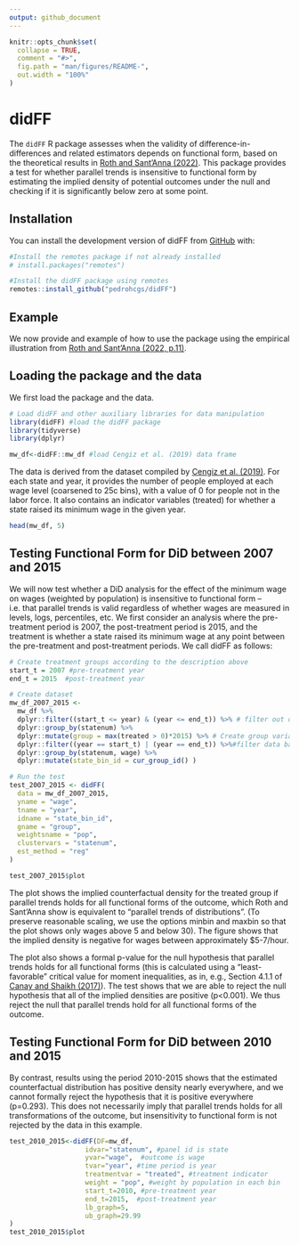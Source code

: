 ```yaml
---
output: github_document
---
```


<!-- README.md is generated from README.Rmd. Please edit that file -->

```r
knitr::opts_chunk$set(
  collapse = TRUE,
  comment = "#>",
  fig.path = "man/figures/README-",
  out.width = "100%"
)

```

# didFF

<!-- badges: start -->

<!-- badges: end -->

The `didFF` R package assesses when the validity of difference-in-differences and related estimators depends on functional form, based on the theoretical results in [Roth and Sant’Anna (2022)](https://jonathandroth.github.io/assets/files/2010.04814.pdf). This package provides a test for whether parallel trends is insensitive to functional form by estimating the implied density of potential outcomes under the null and checking if it is significantly below zero at some point.

## Installation

You can install the development version of didFF from [GitHub](https://github.com/) with:

``` r
#Install the remotes package if not already installed
# install.packages("remotes")

#Install the didFF package using remotes
remotes::install_github("pedrohcgs/didFF")
```

## Example

We now provide and example of how to use the package using the empirical illustration from [Roth and Sant’Anna (2022, p.11)](https://jonathandroth.github.io/assets/files/2010.04814.pdf).

## Loading the package and the data

We first load the package and the data.

```r
# Load didFF and other auxiliary libraries for data manipulation
library(didFF) #load the didFF package
library(tidyverse) 
library(dplyr)

mw_df<-didFF::mw_df #load Cengiz et al. (2019) data frame
```

The data is derived from the dataset compiled by [Cengiz et al. (2019)](https://doi.org/10.1093/qje/qjz014). For each state and year, it provides the number of people employed at each wage level (coarsened to 25c bins), with a value of 0 for people not in the labor force. It also contains an indicator variables (treated) for whether a state raised its minimum wage in the given year.

```r
head(mw_df, 5)
```

## Testing Functional Form for DiD between 2007 and 2015

We will now test whether a DiD analysis for the effect of the minimum wage on wages (weighted by population) is insensitive to functional form -- i.e. that parallel trends is valid regardless of whether wages are measured in levels, logs, percentiles, etc. We first consider an analysis where the pre-treatment period is 2007, the post-treatment period is 2015, and the treatment is whether a state raised its minimum wage at any point between the pre-treatment and post-treatment periods. We call didFF as follows:

```r
# Create treatment groups according to the description above
start_t = 2007 #pre-treatment year 
end_t = 2015  #post-treatment year

# Create dataset
mw_df_2007_2015 <- 
  mw_df %>%
  dplyr::filter((start_t <= year) & (year <= end_t)) %>% # filter out data outside the time window of interest
  dplyr::group_by(statenum) %>%
  dplyr::mutate(group = max(treated > 0)*2015) %>% # Create group variable that take value end_t if state was ever treated in this period, and 0 otherwise
  dplyr::filter((year == start_t) | (year == end_t)) %>%#filter data back to pre and post periods only
  dplyr::group_by(statenum, wage) %>%
  dplyr::mutate(state_bin_id = cur_group_id() )

# Run the test
test_2007_2015 <- didFF(
  data = mw_df_2007_2015,
  yname = "wage",
  tname = "year",
  idname = "state_bin_id",
  gname = "group",
  weightsname = "pop",
  clustervars = "statenum",
  est_method = "reg"
)

test_2007_2015$plot
```

The plot shows the implied counterfactual density for the treated group if parallel trends holds for all functional forms of the outcome, which Roth and Sant'Anna show is equivalent to "parallel trends of distributions". (To preserve reasonable scaling, we use the options minbin and maxbin so that the plot shows only wages above 5 and below 30). The figure shows that the implied density is negative for wages between approximately \$5-7/hour.

The plot also shows a formal p-value for the null hypothesis that parallel trends holds for all functional forms (this is calculated using a “least-favorable” critical value for moment inequalities, as in, e.g., Section 4.1.1 of [Canay and Shaikh (2017)](https://www.econstor.eu/bitstream/10419/130095/1/846741482.pdf)). The test shows that we are able to reject the null hypothesis that all of the implied densities are positive (p\<0.001). We thus reject the null that parallel trends hold for all functional forms of the outcome.

## Testing Functional Form for DiD between 2010 and 2015

By contrast, results using the period 2010-2015 shows that the estimated counterfactual distribution has positive density nearly everywhere, and we cannot formally reject the hypothesis that it is positive everywhere (p=0.293). This does not necessarily imply that parallel trends holds for all transformations of the outcome, but insensitivity to functional form is not rejected by the data in this example.

```r
test_2010_2015<-didFF(DF=mw_df,
                   idvar="statenum", #panel id is state 
                   yvar="wage",  #outcome is wage
                   tvar="year", #time period is year
                   treatmentvar = "treated", #treatment indicator
                   weight = "pop", #weight by population in each bin 
                   start_t=2010, #pre-treatment year 
                   end_t=2015,  #post-treatment year
                   lb_graph=5, 
                   ub_graph=29.99
)
test_2010_2015$plot
```
